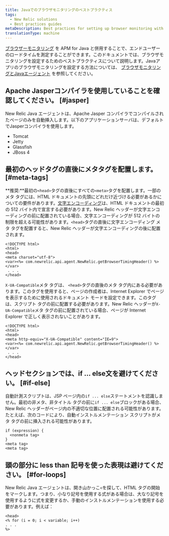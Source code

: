 ```yaml
---
title: Javaでのブラウザモニタリングのベストプラクティス
tags:
  - New Relic solutions
  - Best practices guides
metaDescription: Best practices for setting up browser monitoring with your New Relic Java agent.
translationType: machine
---
```


[ブラウザーモニタリング](/docs/browser/new-relic-browser/getting-started/introduction-new-relic-browser) を APM for Java と併用することで、エンドユーザーのロードタイムを測定することができます。このドキュメントでは、ブラウザモニタリングを設定するためのベストプラクティスについて説明します。Javaアプリのブラウザモニタリングを設定する方法については、 [ブラウザモニタリングとJavaエージェント](/docs/agents/java-agent/instrumentation/page-load-timing-java) を参照してください。

## Apache Jasperコンパイラを使用していることを確認してください。 [#jasper]

New Relic Java エージェントは、Apache Jasper コンパイラでコンパイルされたページのみを自動挿入します。以下のアプリケーションサーバは、デフォルトでJasperコンパイラを使用します。

* Tomcat
* Jetty
* Glassfish
* JBoss 4

## 最初のヘッドタグの直後にメタタグを配置します。 [#meta-tags]

**推奨:**最初の`<head>`タグの直後にすべての`<meta>`タグを配置します。一部のメタ タグには、HTML ドキュメントの先頭にどれだけ近づける必要があるかについての要件があります。[文字エンコーディング](http://www.w3.org/TR/html-markup/syntax.html#character-encoding)は、HTML ドキュメントの最初の 512 バイト内で宣言する必要があります。New Relic ヘッダーが文字エンコーディングの前に配置されている場合、文字エンコーディングが 512 バイトの制限を超える可能性があります。`<head>`タグの直後に文字エンコーディング メタ タグを配置すると、New Relic ヘッダーが文字エンコーディングの後に配置されます。

```
<!DOCTYPE html>
<html>
<head>
<meta charset="utf-8">
<var><%= com.newrelic.api.agent.NewRelic.getBrowserTimingHeader() %></var>
 . . .
</head>
```

`X-UA-Compatible`メタ タグは、 `<head>`タグの直後のメタ タグ内にある必要があります。このタグを使用すると、ページの作成者は、Internet Explorer でページを表示するために使用されるドキュメント モードを設定できます。このタグは、スクリプト タグの前に配置する必要があります。New Relic ヘッダーが`X-UA-Compatible`メタ タグの前に配置されている場合、ページが Internet Explorer で正しく表示されないことがあります。

```
<!DOCTYPE html>
<html>
<head>
<meta http-equiv="X-UA-Compatible" content="IE=9">
<var><%= com.newrelic.api.agent.NewRelic.getBrowserTimingHeader() %></var>
 . . .
</head>
```

## ヘッドセクションでは、if ... else文を避けてください。 [#if-else]

自動計測スクリプトは、JSP ページ内の`if ... else`ステートメントを認識しません。最初の非メタ、非タイトル タグの前に`if ... else`ブロックがある場合、New Relic ヘッダーがページ内の不適切な位置に配置される可能性があります。たとえば、次のコードにより、自動インストルメンテーション スクリプトがメタ タグの前に挿入される可能性があります。

```
if (expression) {
  <nonmeta tag>
}
<meta tag>
<meta tag>
```

## 頭の部分に less than 記号を使った表現は避けてください。 [#for-loops]

New Relic Java エージェントは、開き山かっこ`<`を探して、HTML タグの開始をマークします。つまり、小なり記号を使用する式がある場合は、大なり記号を使用するように式を変更するか、手動のインストルメンテーションを使用する必要があります。例えば：

```
<head>
<% for (i = 0; i < variable; i++)
. . . 
%>
```